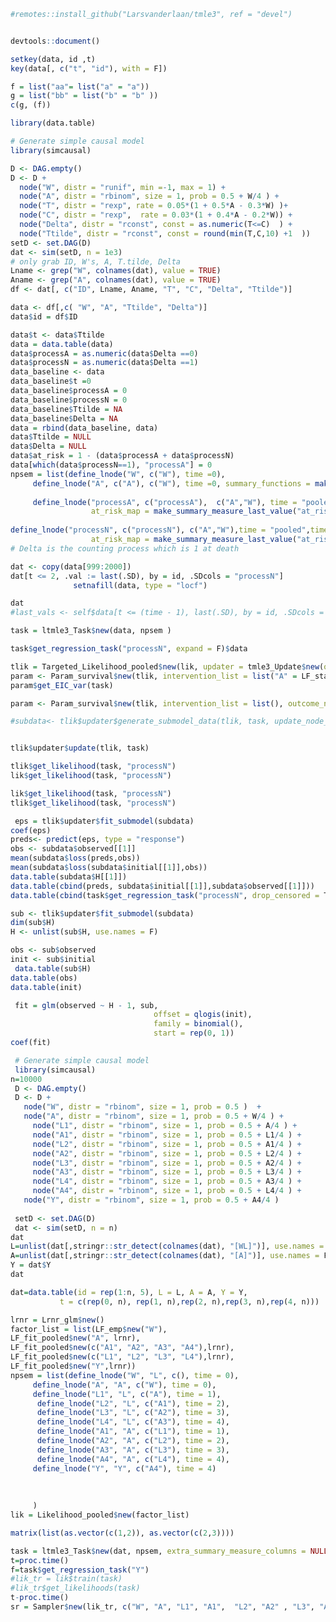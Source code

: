
```r
#remotes::install_github("Larsvanderlaan/tmle3", ref = "devel")


devtools::document()
```
```r
setkey(data, id ,t)
key(data[, c("t", "id"), with = F])
```

```r

f = list("aa"= list("a" = "a"))
g = list("bb" = list("b" = "b" ))
c(g, (f))
```

```r
library(data.table)

# Generate simple causal model
library(simcausal)

D <- DAG.empty()
D <- D +
  node("W", distr = "runif", min =-1, max = 1) +
  node("A", distr = "rbinom", size = 1, prob = 0.5 + W/4 ) +
  node("T", distr = "rexp", rate = 0.05*(1 + 0.5*A - 0.3*W) )+
  node("C", distr = "rexp",  rate = 0.03*(1 + 0.4*A - 0.2*W)) +
  node("Delta", distr = "rconst", const = as.numeric(T<=C)  ) +
  node("Ttilde", distr = "rconst", const = round(min(T,C,10) +1  ))
setD <- set.DAG(D)
dat <- sim(setD, n = 1e3)
# only grab ID, W's, A, T.tilde, Delta
Lname <- grep("W", colnames(dat), value = TRUE)
Aname <- grep("A", colnames(dat), value = TRUE)
df <- dat[, c("ID", Lname, Aname, "T", "C", "Delta", "Ttilde")]

data <- df[,c( "W", "A", "Ttilde", "Delta")]
data$id = df$ID

data$t <- data$Ttilde 
data = data.table(data)
data$processA = as.numeric(data$Delta ==0)
data$processN = as.numeric(data$Delta ==1)
data_baseline <- data
data_baseline$t =0
data_baseline$processA = 0
data_baseline$processN = 0
data_baseline$Ttilde = NA
data_baseline$Delta = NA
data = rbind(data_baseline, data)
data$Ttilde = NULL
data$Delta = NULL
data$at_risk = 1 - (data$processA + data$processN)
data[which(data$processN==1), "processA"] = 0
npsem = list(define_lnode("W", c("W"), time =0), 
     define_lnode("A", c("A"), c("W"), time =0, summary_functions = make_summary_measure_baseline(c("W"))),
     
     define_lnode("processA", c("processA"),  c("A","W"), time = "pooled",times_to_pool = seq(1,max(data$t)), summary_functions = make_summary_measure_baseline(c("A", "W")),
                  at_risk_map = make_summary_measure_last_value("at_risk", strict_past  = T), missing_row_implies_not_at_risk = F),
     
define_lnode("processN", c("processN"), c("A","W"),time = "pooled",times_to_pool = seq(1,max(data$t)), summary_functions = make_summary_measure_baseline(c("A", "W")),
                  at_risk_map = make_summary_measure_last_value("at_risk", strict_past = T), missing_row_implies_not_at_risk = F))
# Delta is the counting process which is 1 at death
```


```r
dat <- copy(data[999:2000])
dat[t <= 2, .val := last(.SD), by = id, .SDcols = "processN"]
              setnafill(data, type = "locf")

dat
#last_vals <- self$data[t <= (time - 1), last(.SD), by = id, .SDcols = c(node_var)][,c(node_var),with = F]
```


```r
task = ltmle3_Task$new(data, npsem )

task$get_regression_task("processN", expand = F)$data
```






```r
tlik = Targeted_Likelihood_pooled$new(lik, updater = tmle3_Update$new(one_dimensional = T,constrain_step=T, delta_epsilon = 0.1, maxit = 100))
param <- Param_survival$new(tlik, intervention_list = list("A" = LF_static$new("A", value = 1)), outcome_node = "processN")
param$get_EIC_var(task)
```


```r

param <- Param_survival$new(tlik, intervention_list = list(), outcome_node = "processN")

#subdata<- tlik$updater$generate_submodel_data(tlik, task, update_node_key = "processN")



```




```r

tlik$updater$update(tlik, task)
```

```r
tlik$get_likelihood(task, "processN")
lik$get_likelihood(task, "processN")
```


```r
lik$get_likelihood(task, "processN")
tlik$get_likelihood(task, "processN")
```


```r
 eps = tlik$updater$fit_submodel(subdata)
coef(eps)
preds<- predict(eps, type = "response")
obs <- subdata$observed[[1]]
mean(subdata$loss(preds,obs))
mean(subdata$loss(subdata$initial[[1]],obs))
data.table(subdata$H[[1]])
data.table(cbind(preds, subdata$initial[[1]],subdata$observed[[1]]))
data.table(cbind(task$get_regression_task("processN", drop_censored = T)$data[,processN],preds, subdata$observed[[1]]))
```

```r
sub <- tlik$updater$fit_submodel(subdata)
dim(sub$H)
H <- unlist(sub$H, use.names = F)

obs <- sub$observed
init <- sub$initial
 data.table(sub$H)
data.table(obs)
data.table(init)

 fit = glm(observed ~ H - 1, sub,
                                offset = qlogis(init),
                                family = binomial(),
                                start = rep(0, 1))
coef(fit)

```



```r

 # Generate simple causal model
 library(simcausal)
n=10000
 D <- DAG.empty()
 D <- D +
   node("W", distr = "rbinom", size = 1, prob = 0.5 )  +
   node("A", distr = "rbinom", size = 1, prob = 0.5 + W/4 ) +
     node("L1", distr = "rbinom", size = 1, prob = 0.5 + A/4 ) + 
     node("A1", distr = "rbinom", size = 1, prob = 0.5 + L1/4 ) +
     node("L2", distr = "rbinom", size = 1, prob = 0.5 + A1/4 ) + 
     node("A2", distr = "rbinom", size = 1, prob = 0.5 + L2/4 ) +
     node("L3", distr = "rbinom", size = 1, prob = 0.5 + A2/4 ) + 
     node("A3", distr = "rbinom", size = 1, prob = 0.5 + L3/4 ) +
     node("L4", distr = "rbinom", size = 1, prob = 0.5 + A3/4 ) + 
     node("A4", distr = "rbinom", size = 1, prob = 0.5 + L4/4 ) +
   node("Y", distr = "rbinom", size = 1, prob = 0.5 + A4/4 )
  
 setD <- set.DAG(D)
 dat <- sim(setD, n = n)
dat
L=unlist(dat[,stringr::str_detect(colnames(dat), "[WL]")], use.names = F)
A=unlist(dat[,stringr::str_detect(colnames(dat), "[A]")], use.names = F)
Y = dat$Y
dat
```

```r
dat=data.table(id = rep(1:n, 5), L = L, A = A, Y = Y, 
           t = c(rep(0, n), rep(1, n),rep(2, n),rep(3, n),rep(4, n)))
```

```r
lrnr = Lrnr_glm$new()
factor_list = list(LF_emp$new("W"),
LF_fit_pooled$new("A", lrnr),
LF_fit_pooled$new(c("A1", "A2", "A3", "A4"),lrnr),
LF_fit_pooled$new(c("L1", "L2", "L3", "L4"),lrnr),
LF_fit_pooled$new("Y",lrnr))
npsem = list(define_lnode("W", "L", c(), time = 0),
     define_lnode("A", "A", c("W"), time = 0),
     define_lnode("L1", "L", c("A"), time = 1),
      define_lnode("L2", "L", c("A1"), time = 2),
      define_lnode("L3", "L", c("A2"), time = 3),
      define_lnode("L4", "L", c("A3"), time = 4),
      define_lnode("A1", "A", c("L1"), time = 1),
      define_lnode("A2", "A", c("L2"), time = 2),
      define_lnode("A3", "A", c("L3"), time = 3),
      define_lnode("A4", "A", c("L4"), time = 4),
     define_lnode("Y", "Y", c("A4"), time = 4)
     
     
     
     )
lik = Likelihood_pooled$new(factor_list)
```

```r
matrix(list(as.vector(c(1,2)), as.vector(c(2,3))))
```
```r
task = ltmle3_Task$new(dat, npsem, extra_summary_measure_columns = NULL, thin =F)
t=proc.time()
f=task$get_regression_task("Y")
#lik_tr = lik$train(task)
#lik_tr$get_likelihoods(task)
t-proc.time()
sr = Sampler$new(lik_tr, c("W", "A", "L1", "A1",  "L2", "A2" , "L3", "A3" , "L4", "A4", "Y"), "W")

```













